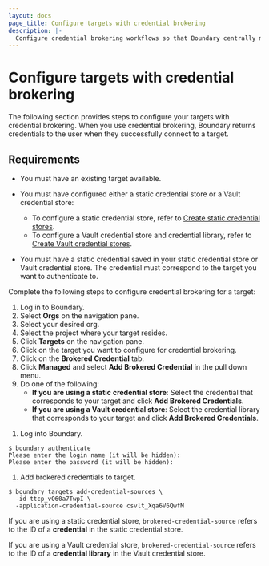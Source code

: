```yaml
---
layout: docs
page_title: Configure targets with credential brokering
description: |-
  Configure credential brokering workflows so that Boundary centrally manages credentials and returns them to users when they successfully connect to a target.
---
```


# Configure targets with credential brokering

The following section provides steps to configure your targets with credential brokering.
When you use credential brokering, Boundary returns credentials to the user when they successfully connect to a target.

## Requirements

- You must have an existing target available.
- You must have configured either a static credential store or a Vault credential store:

  - To configure a static credential store, refer to [Create static credential stores](/boundary/docs/configuration/credential-management/static-cred-boundary).
  - To configure a Vault credential store and credential library, refer to [Create Vault credential stores](/boundary/docs/configuration/credential-management/static-cred-vault).

- You must have a static credential saved in your static credential store or Vault credential store. The credential must correspond to the target you want to authenticate to.

Complete the following steps to configure credential brokering for a target:

<Tabs>
<Tab heading="UI" group="ui">

1. Log in to Boundary.
1. Select **Orgs** on the navigation pane.
1. Select your desired org.
1. Select the project where your target resides.
1. Click **Targets** on the navigation pane.
1. Click on the target you want to configure for credential brokering.
1. Click on the **Brokered Credential** tab.
1. Click **Managed** and select **Add Brokered Credential** in the pull down menu.
1. Do one of the following:
   - **If you are using a static credential store**: Select the credential that corresponds to your target and click **Add Brokered Credentials**.
   - **If you are using a Vault credential store**: Select the credential library that corresponds to your target and click **Add Brokered Credentials**.

</Tab>
<Tab heading="CLI" group="cli">

1. Log into Boundary.

  ```shell-session
  $ boundary authenticate
  Please enter the login name (it will be hidden):
  Please enter the password (it will be hidden):
  ```
1. Add brokered credentials to target.

  ```shell-session
  $ boundary targets add-credential-sources \
    -id ttcp_vO60a7TwpI \
    -application-credential-source csvlt_Xqa6V6QwfM
  ```

<Tip>

  If you are using a static credential store, `brokered-credential-source` refers to the ID of a **credential** in the static credential store.

  If you are using a Vault credential store, `brokered-credential-source` refers to the ID of a **credential library** in the Vault credential store.

</Tip>

</Tab>
</Tabs>